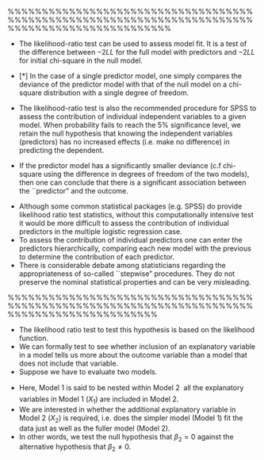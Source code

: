 

%%%%%%%%%%%%%%%%%%%%%%%%%%%%%%%%%%%%%%%%%%%%%%%%%%%%%%%%%%%%%%%%%%%%%%%%%%%%%%%%%%%%%%%%%%%%%%%%


\section*{Likelihood Ratio Test}

*  The likelihood-ratio test can be used to assess model fit. It is a test of the difference between $-2LL$ for the full
model with predictors and $-2LL$ for initial chi-square in the null model.

* [$\ast$] In the case of a single predictor model, one simply compares the deviance of the predictor model with that of the null model on a chi-square distribution with a single degree of freedom.




*  The likelihood-ratio test is also the recommended procedure for SPSS to assess the contribution of individual independent variables to a given model. When probability fails to reach the 5\% significance level, we retain the null hypothesis that knowing the independent variables (predictors) has no increased effects (i.e. make no difference) in predicting the dependent.



 
*  If the predictor model has a significantly smaller deviance (c.f chi-square using the difference in degrees of freedom of the two models), then one can conclude that there is a significant association between the ``predictor" and the outcome. 


\begin{figure}[h!]
\centering
% Requires \usepackage{graphicx}
\includegraphics[scale=0.8]{images/Logistic7X}
\end{figure}


*  Although some common statistical packages (e.g. SPSS) do provide likelihood ratio test statistics, without this computationally intensive test it would be more difficult to assess the contribution of individual predictors in the multiple logistic regression case. 
*  To assess the contribution of individual predictors one can enter the predictors hierarchically, comparing each new model with the previous to determine the contribution of each predictor.
*  There is considerable debate among statisticians regarding the appropriateness of so-called ``stepwise" procedures. They do not preserve the nominal statistical properties and can be very misleading.


%%%%%%%%%%%%%%%%%%%%%%%%%%%%%%%%%%%%%%%%%%%%%%%%%%%%%%%%%%%%%%%%%%%%%%%%%%%%%%%%%%%%%%%%%%%%%%







\section*{The Likelihood Ratio Test}

*  The likelihood ratio test to test this hypothesis is based on the likelihood
function.
*   We can formally test to see whether inclusion of an explanatory variable in a model tells us
more about the outcome variable than a model that does not include that variable.
*   Suppose
we have to evaluate two models. 



\begin{center}
\begin{figure}[h!]
\centering
% Requires \usepackage{graphicx}
\includegraphics[scale=0.6]{images/LogWeek10D}\\

\end{figure}
\end{center}

*  Here, Model 1 is said to be nested within Model 2  all the explanatory variables in Model 1
($X_1$) are included in Model 2. 
*  We are interested in whether the additional explanatory
variable in Model 2 ($X_2$) is required, i.e. does the simpler model (Model 1) fit the data just as
well as the fuller model (Model 2). 
*  In other words, we test the null hypothesis that $\beta_2 = 0$
against the alternative hypothesis that $\beta_2 \neq 0$. 



